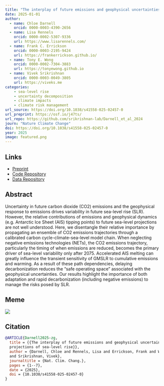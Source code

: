 ```yaml
---
title: "The interplay of future emissions and geophysical uncertainties for future sea level rise"
date: 2025-01-01
author: 
  - name: Chloe Darnell
    orcid: 0000-0003-4390-2656
  - name: Lisa Rennels
    orcid: 0000-0002-5307-9336
    url: https://www.lisarennels.com/
  - name: Frank C. Errickson
    orcid: 0000-0003-2195-9424
    url: https://frankerrickson.github.io/
  - name: Tony E. Wong
    orcid: 0000-0002-7304-3883
    url: https://tonyewong.github.io
  - name: Vivek Srikrishnan
    orcid: 0000-0003-0049-3805
    url: https://viveks.me
categories:
    - sea-level rise
    - uncertainty decomposition
    - climate impacts
    - climate risk management
url_source: https://doi.org/10.1038/s41558-025-02457-0
url_preprint: https://osf.io/j47ts/
url_repo: https://github.com/srikrishnan-lab/Darnell_et_al_2024
journ: "Nature Climate Change"
doi: https://doi.org/10.1038/s41558-025-02457-0
year: 2025
image: featured.png
---
```


## Links

* [Preprint](https://osf.io/j47ts/)
* [Code Repository](https://github.com/srikrishnan-lab/Darnell_et_al_2024)
* [Data Repository](https://doi.org/10.5281/zenodo.10373089)

## Abstract

Uncertainty in future carbon dioxide (CO2) emissions and the geophysical response to emissions drives variability in future sea-level rise (SLR). However, the relative contributions of emissions and geophysical dynamics (e.g. Antarctic Ice Sheet (AIS) tipping points) to future sea-level projections are not well understood. Here, we disentangle their relative importance by propagating an ensemble of CO2 emissions trajectories through a calibrated carbon cycle-climate-sea-level model chain. When neglecting negative emissions technologies (NETs), the CO2 emissions trajectory, particularly the timing of when emissions are reduced, becomes the primary driver of sea-level variability only after 2075. Accelerated AIS melting can greatly influence the transient sensitivity of GMSLR to cumulative emissions and warming. As a result of these path dependencies, delaying decarbonization reduces the “safe operating space” associated with the geophysical uncertainties. Our results highlight the importance of both adaptation and rapid decarbonization (including negative emissions) to manage the risks posed by SLR.

## Meme

![](meme.png)

## Citation

```bibtex
@ARTICLE{Darnell2025-zg,
  title = {{The interplay of future emissions and geophysical uncertainties for
  projections of sea-level rise}},
  author = {Darnell, Chloe and Rennels, Lisa and Errickson, Frank and Wong, Tony
  and Srikrishnan, Vivek},
  journaltitle = {Nat. Clim. Chang.},
  pages = {1--7},
  date = {2025},
  doi = {10.1038/s41558-025-02457-0}
}
```